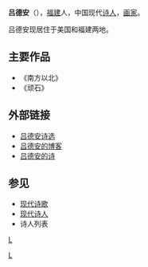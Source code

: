 '''吕德安'''（{{bd|1960年|catIdx=L吕}}），[[福建|福建]]人，中国现代[[诗人|诗人]]，[[画家|画家]]。

吕德安现居住于美国和福建两地。

==主要作品==
*《南方以北》
*《顽石》

==外部链接==
* [http://www.white-collar.net/wx_hsz/poem/lvdean.htm 吕德安诗选]{{Wayback|url=http://www.white-collar.net/wx_hsz/poem/lvdean.htm |date=20190925230412 }}
* [https://web.archive.org/web/20070310151003/http://hk.netsh.com/eden/blog/ctl_eden_blog.php?iBlogID=1798941 吕德安的博客]
* [https://web.archive.org/web/20070310210406/http://www.tzsg.com/qikan2627/ff144.htm 吕德安的诗]

==参见==
*[[现代诗歌|现代诗歌]]
*[[现代诗人|现代诗人]]
*诗人列表

{{China-bio-stub}}
[[category:中國新詩作家|L]]
[[Category:中国画家|L]]